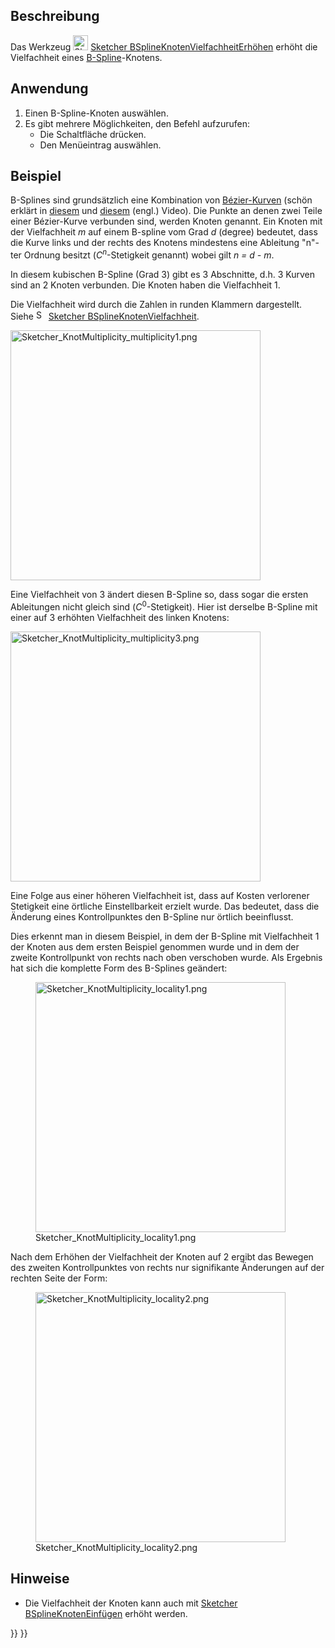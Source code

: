 <languages/>

{{Docnav/de
|[[Sketcher_BSplineDecreaseDegree/de|BSplineGradVerringern]]
|[[Sketcher_BSplineDecreaseKnotMultiplicity/de|BSplineKnotenVielfachheitVerringern]]
|[[Sketcher_Workbench/de|Sketcher]]
|IconL=Sketcher_BSplineDecreaseDegree.svg
|IconR=Sketcher_BSplineDecreaseKnotMultiplicity.svg
|IconC=Workbench_Sketcher.svg
}}

{{GuiCommand/de
|Name=Sketcher BSplineIncreaseKnotMultiplicity
|Name/de=Sketcher BSplineKnotenVielfachheitErhöhen
|MenuLocation=Skizze → B-Spline-Werkzeuge → Vielfachheit eines Knotens erhöhen
|Workbenches=[[Sketcher_Workbench/de|Sketcher]]
|Version=0.17
|SeeAlso=[[Sketcher_BSplineDecreaseKnotMultiplicity/de|BSplineKnotenVielfachheitVerringern]]
}}

<span id="Description"></span>
==Beschreibung==

Das Werkzeug [[Image:Sketcher_BSplineIncreaseKnotMultiplicity.svg|24px]] [[Sketcher_BSplineIncreaseKnotMultiplicity/de|Sketcher BSplineKnotenVielfachheitErhöhen]] erhöht die Vielfachheit eines [[B-Splines/de|B-Spline]]-Knotens.

<span id="Usage"></span>
==Anwendung==

# Einen B-Spline-Knoten auswählen.
# Es gibt mehrere Möglichkeiten, den Befehl aufzurufen: 
#* Die Schaltfläche {{Button|[[File:Sketcher_BSplineIncreaseKnotMultiplicity.svg|16px]]  [[Sketcher_BSplineIncreaseKnotMultiplicity/de|Vielfachheit eines Knotens erhöhen]]}} drücken.
#* Den Menüeintrag {{MenuCommand|Skizze → B-Spline-Werkzeuge → [[File:Sketcher_BSplineIncreaseKnotMultiplicity.svg|16px]] Vielfachheit eines Knotens erhöhen}} auswählen.

<span id="Example"></span>
==Beispiel==

B-Splines sind grundsätzlich eine Kombination von [[B-Splines/de#B.C3.A9zierKurven|Bézier-Kurven]] (schön erklärt in [https://www.youtube.com/watch?v=bE1MrrqBAl8 diesem] und [https://www.youtube.com/watch?v=xXJylM2S72s diesem] (engl.) Video). Die Punkte an denen zwei Teile einer Bézier-Kurve verbunden sind, werden Knoten genannt. Ein Knoten mit der Vielfachheit ''m'' auf einem B-spline vom Grad ''d'' (degree) bedeutet, dass die Kurve links und der rechts des Knotens mindestens eine Ableitung "n"-ter Ordnung besitzt (''C<sup>n</sup>''-Stetigkeit genannt) wobei gilt ''n = d - m''.

In diesem kubischen B-Spline (Grad 3) gibt es 3 Abschnitte, d.h. 3 Kurven sind an 2 Knoten verbunden. Die Knoten haben die Vielfachheit 1.

Die Vielfachheit wird durch die Zahlen in runden Klammern dargestellt. Siehe [[File:Sketcher_BSplineKnotMultiplicity.svg|16px]] [[Sketcher_BSplineKnotMultiplicity/de|Sketcher BSplineKnotenVielfachheit]].

[[File:Sketcher_KnotMultiplicity_multiplicity1.png|400px]]
{{Caption|B-Spline dessen Knoten beide die Vielfachheit 1 besitzen.}}

Eine Vielfachheit von 3 ändert diesen B-Spline so, dass sogar die ersten Ableitungen nicht gleich sind (''C''<sup>0</sup>-Stetigkeit). Hier ist derselbe B-Spline mit einer auf 3 erhöhten Vielfachheit des linken Knotens:

[[File:Sketcher_KnotMultiplicity_multiplicity3.png|400px]]
{{Caption|Derselbe B-Spline mit einer Vielfachheit 3 der Knoten. Ein Kontrollpunkt wurde bewegt, um zu zeigen, dass der Knoten eine ''C<sup>0</sup>''-Stetigkeit besitzt.}}

Eine Folge aus einer höheren Vielfachheit ist, dass auf Kosten verlorener Stetigkeit eine örtliche Einstellbarkeit erzielt wurde. Das bedeutet, dass die Änderung eines Kontrollpunktes den B-Spline nur örtlich beeinflusst.

Dies erkennt man in diesem Beispiel, in dem der B-Spline mit Vielfachheit 1 der Knoten aus dem ersten Beispiel genommen wurde und in dem der zweite Kontrollpunkt von rechts nach oben verschoben wurde. Als Ergebnis hat sich die komplette Form des B-Splines geändert:

[[File:Sketcher_KnotMultiplicity_locality1.png|400px]]

Nach dem Erhöhen der Vielfachheit der Knoten auf 2 ergibt das Bewegen des zweiten Kontrollpunktes von rechts nur signifikante Änderungen auf der rechten Seite der Form:

[[File:Sketcher_KnotMultiplicity_locality2.png|400px]]

<span id="Notes"></span>
==Hinweise==

* Die Vielfachheit der Knoten kann auch mit [[Sketcher_BSplineInsertKnot/de|Sketcher BSplineKnotenEinfügen]] erhöht werden.


{{Docnav/de
|[[Sketcher_BSplineDecreaseDegree/de|BSplineGradVerringern]]
|[[Sketcher_BSplineDecreaseKnotMultiplicity/de|BSplineKnotenVielfachheitVerringern]]
|[[Sketcher_Workbench/de|Sketcher]]
|IconL=Sketcher_BSplineDecreaseDegree.svg
|IconR=Sketcher_BSplineDecreaseKnotMultiplicity.svg
|IconC=Workbench_Sketcher.svg
}}

{{Sketcher_Tools_navi{{#translation:}}}}
{{Userdocnavi{{#translation:}}}}